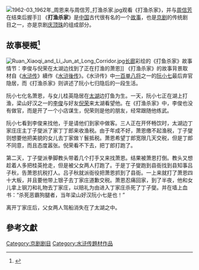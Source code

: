 [[File:1962-03_1962年_周恩来与周信芳_打渔杀家.jpg|thumb]]观看《打渔杀家》，并与[[周信芳|周信芳]]在结束后握手]]
《'''打渔杀家'''》是[[中国|中国]]古代很有名的一个[[故事|故事]]，也是[[京剧|京剧]]的传统剧目之一，亦是京剧[[庆顶珠|庆顶珠]]的组成部分。

==故事梗概<ref>{{cite book zh| author = 易明 | title = 颐和园长廊彩画故事全集 | publisher = 中国旅游出版社 | date = 2009-01 | location = 北京 | pages = 215-216 | url = | doi = | id = | isbn = 978-7-5032-3522-1 }}</ref>==
[[File:Ruan_Xiaoqi_and_Li_Jun_at_Long_Corridor.jpg|thumb]][[长廊|长廊]]彩绘的《打鱼杀家》故事情节：李俊与倪荣在太湖边找到了正在打渔的萧恩]]
《打渔杀家》的故事背景取材自《[[水浒传|水浒传]]》續作《[[水浒後传|水浒後传]]》。《水浒传》中[[一百单八将|一百单八将]]之一的[[阮小七|阮小七]]最后弃官隐居，而《打渔杀家》则讲述了阮小七归隐后的一段生活。

阮小七化名萧恩，与女儿桂英隐居在[[太湖|太湖]]边打鱼为生。一天，阮小七正在湖上打渔，梁山好汉之一的[[李俊_(水浒传)|李俊]]与好友[[倪荣|倪荣]]来太湖看望他。在《打渔杀家》中，李俊也没有做官，而是开了一个小店谋生，倪荣则是他的朋友，经常跟随他练武。

阮小七看到李俊来找他，于是请他们到家中做客。三人正在开怀畅饮时，太湖边丁家庄庄主丁子燮派了家丁丁郎来收渔税。由于年成不好，萧恩缴不起渔税，丁子燮则想要他把美貌的女儿去丁家做丫鬟抵税。萧恩希望丁郎宽限几天交税，但是丁郎不同意，而且态度嚣张。倪荣看不下去，把丁郎打跑了。

第二天，丁子燮派拳脚教头带着几个打手又来找萧恩。结果被萧恩打倒。教头又想趁着人多把桂英抢走，但是被父女两人打跑了。于是丁子燮跑到县衙找到县知事吕子秋，告萧恩抗税打人。吕子秋就派衙役把萧恩抓到了县衙。一上来就打了萧恩四十大板，并且要他带上银子去丁家庄道歉交税。萧恩忍痛回家，到了半夜，他和女儿拿上钢刀和礼物去丁家庄，以赔礼为由进入丁家庄杀死了丁子燮。并在墙上血书：“杀死恶霸狗腿者，当年梁山好汉阮小七是也！”

离开丁家庄后，父女两人驾船消失在了太湖之中。

==參考文獻==
<div class="references-small">
<references />
</div>

[[Category:京剧剧目|Category:京剧剧目]]
[[Category:水浒传題材作品|Category:水浒传題材作品]]